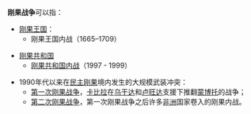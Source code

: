 '''刚果战争'''可以指：
*[[刚果王国|刚果王国]]：
**刚果王国内战（1665–1709）

*[[刚果共和国|刚果共和国]]
**[[刚果共和国内战|刚果共和国内战]]（1997 - 1999）

*1990年代以来在[[刚果民主共和国|民主刚果]]境内发生的大规模武装冲突：
**[[第一次刚果战争|第一次刚果战争]]，[[洛朗-德西雷·卡比拉|卡比拉]]在[[乌干达|乌干达]]和[[卢旺达|卢旺达]]支援下推翻[[蒙博托·塞塞·塞科|蒙博托]]的战争；
**[[第二次刚果战争|第二次刚果战争]]，第一次刚果战争之后许多[[非洲|非洲]]国家卷入的刚果内战。
{{Disambiguation|Cat=四字战事消歧义}}
